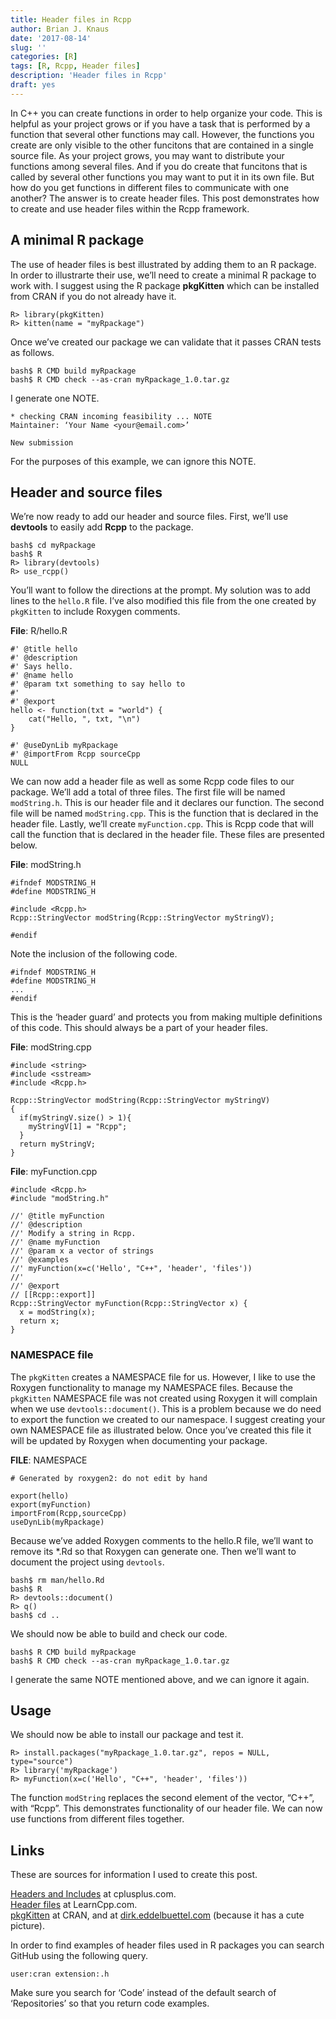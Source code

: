```yaml
---
title: Header files in Rcpp
author: Brian J. Knaus
date: '2017-08-14'
slug: ''
categories: [R]
tags: [R, Rcpp, Header files]
description: 'Header files in Rcpp'
draft: yes
---
```



In C++ you can create functions in order to help organize your code.
This is helpful as your project grows or if you have a task that is performed by a function that several other functions may call.
However, the functions you create are only visible to the other funcitons that are contained in a single source file.
As your project grows, you may want to distribute your functions among several files.
And if you do create that funcitons that is called by several other functions you may want to put it in its own file.
But how do you get functions in different files to communicate with one another?
The answer is to create header files.
This post demonstrates how to create and use header files within the Rcpp framework.


## A minimal R package


The use of header files is best illustrated by adding them to an R package.
In order to illustrarte their use, we'll need to create a minimal R package to work with.
I suggest using the R package **pkgKitten** which can be installed from CRAN if you do not already have it.


```
R> library(pkgKitten)
R> kitten(name = "myRpackage")
```

Once we've created our package we can validate that it passes CRAN tests as follows.

```
bash$ R CMD build myRpackage
bash$ R CMD check --as-cran myRpackage_1.0.tar.gz
```


I generate one NOTE.

```
* checking CRAN incoming feasibility ... NOTE
Maintainer: ‘Your Name <your@email.com>’

New submission
```

For the purposes of this example, we can ignore this NOTE.


## Header and source files


We're now ready to add our header and source files.
First, we'll use **devtools** to easily add **Rcpp** to the package.


```
bash$ cd myRpackage
bash$ R
R> library(devtools)
R> use_rcpp()
```

You'll want to follow the directions at the prompt.
My solution was to add lines to the `hello.R` file.
I've also modified this file from the one created by `pkgKitten` to include Roxygen comments.


**File**: R/hello.R
```
#' @title hello
#' @description
#' Says hello.
#' @name hello
#' @param txt something to say hello to
#' 
#' @export
hello <- function(txt = "world") {
    cat("Hello, ", txt, "\n")
}

#' @useDynLib myRpackage
#' @importFrom Rcpp sourceCpp
NULL
```


We can now add a header file as well as some Rcpp code files to our package.
We'll add a total of three files.
The first file will be named `modString.h`.
This is our header file and it declares our function.
The second file will be named `modString.cpp`.
This is the function that is declared in the header file.
Lastly, we'll create `myFunction.cpp`.
This is Rcpp code that will call the function that is declared in the header file.
These files are presented below.


**File**: modString.h
```
#ifndef MODSTRING_H
#define MODSTRING_H

#include <Rcpp.h>
Rcpp::StringVector modString(Rcpp::StringVector myStringV);

#endif
```

Note the inclusion of the following code.


```
#ifndef MODSTRING_H
#define MODSTRING_H
...
#endif
```

This is the 'header guard' and protects you from making multiple definitions of this code.
This should always be a part of your header files.


**File**: modString.cpp
```
#include <string>
#include <sstream>
#include <Rcpp.h>

Rcpp::StringVector modString(Rcpp::StringVector myStringV)
{
  if(myStringV.size() > 1){
    myStringV[1] = "Rcpp";
  }
  return myStringV;
}
```

**File**: myFunction.cpp
```
#include <Rcpp.h>
#include "modString.h"

//' @title myFunction
//' @description
//' Modify a string in Rcpp.
//' @name myFunction
//' @param x a vector of strings
//' @examples
//' myFunction(x=c('Hello', "C++", 'header', 'files'))
//' 
//' @export
// [[Rcpp::export]]
Rcpp::StringVector myFunction(Rcpp::StringVector x) {
  x = modString(x);
  return x;
}
```


### NAMESPACE file


The `pkgKitten` creates a NAMESPACE file for us.
However, I like to use the Roxygen functionality to manage my NAMESPACE files.
Because the `pkgKitten` NAMESPACE file was not created using Roxygen it will complain when we use `devtools::document()`.
This is  a problem because we do need to export the function we created to our namespace.
I suggest creating your own NAMESPACE file as illustrated below.
Once you've created this file it will be updated by Roxygen when documenting your package.


**FILE**: NAMESPACE
```
# Generated by roxygen2: do not edit by hand

export(hello)
export(myFunction)
importFrom(Rcpp,sourceCpp)
useDynLib(myRpackage)
```


Because we've added Roxygen comments to the hello.R file, we'll want to remove its *.Rd so that Roxygen can generate one.
Then we'll want to document the project using `devtools`.


```
bash$ rm man/hello.Rd
bash$ R
R> devtools::document()
R> q()
bash$ cd ..
```

We should now be able to build and check our code.


```
bash$ R CMD build myRpackage
bash$ R CMD check --as-cran myRpackage_1.0.tar.gz
```

I generate the same NOTE mentioned above, and we can ignore it again.


## Usage


We should now be able to install our package and test it.

```
R> install.packages("myRpackage_1.0.tar.gz", repos = NULL, type="source")
R> library('myRpackage')
R> myFunction(x=c('Hello', "C++", 'header', 'files'))
```

The function `modString` replaces the second element of the vector, "C++", with "Rcpp".
This demonstrates functionality of our header file.
We can now use functions from different files together.


## Links

These are sources for information I used to create this post.

[Headers and Includes](http://www.cplusplus.com/forum/articles/10627/) at cplusplus.com.    
[Header files](http://www.learncpp.com/cpp-tutorial/19-header-files/) at LearnCpp.com.    
[pkgKitten](https://CRAN.R-project.org/package=pkgKitten) at CRAN, and at [dirk.eddelbuettel.com ](http://dirk.eddelbuettel.com/code/pkgkitten.html) (because it has a cute picture).    


In order to find examples of header files used in R packages you can search GitHub using the following query.


```
user:cran extension:.h
```

Make sure you search for 'Code' instead of the default search of 'Repositories' so that you return code examples.

